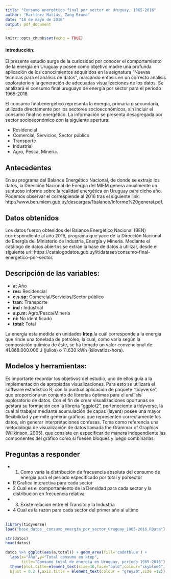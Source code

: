 ```yaml
---
title: "Consumo energético final por sector en Uruguay, 1965-2016"
author: "Martínez Matías, Zang Bruno"
date: "18 de mayo de 2018"
output: pdf_document
---
```


```r
knitr::opts_chunk$set(echo = TRUE)
```

#### Introducción:

El presente estudio surge de la curiosidad por conocer el comportamiento de la energía en Uruguay y posee como objetivo madre una profunda aplicación de los conocimientos adquiridos en la asignatura "Nuevas técnicas para el análisis de datos", marcando énfasis en un correcto análisis exploratorio y la generación de adecuadas visualizaciones de los datos.
Se analizará  el consumo final uruguayo de energía por sector para el período 1965-2016.


El consumo final energético representa la energía, primaria o secundaria, utilizada directamente por los sectores socioeconómicos, sin incluir el consumo final no energético. La información se presenta desagregada por sector socioeconómico con la siguiente apertura:

- Residencial
- Comercial, Servicios, Sector público
- Transporte
- Industrial
- Agro, Pesca, Minería.

## Antecedentes

En su programa del Balance Energético Nacional, de donde se extrajo los datos, la Dirección Nacional de Energía del MIEM genera anualmente un suntuoso informe sobre la realidad energética en Uruguay para dicho año. Podemos observar el correspiende al 2016 tras el siguiente link: http://www.ben.miem.gub.uy/descargas/1balance/Informe%20general.pdf.

## Datos obtenidos
Los datos fueron obtenidos del Balance Energético Nacional (BEN) correspondiente al año 2016, programa que yace de la Dirección Nacional de Energía del Ministerio de Industria, Energía y Minería. 
Mediante el catálogo de datos abiertos se extrae la base de datos a utilizar, desde el siguiente url: https://catalogodatos.gub.uy/it/dataset/consumo-final-energetico-por-sector.

## Descripción de las variables:

- **a:** Año 
- **res:** Residencial
- **c.s.sp:** Comercial/Servicios/Sector público
- **tran:** Transporte
- **ind :** Industrial
- **a.p.m:** Agro/Pesca/Minería
- **ni:** No identificado
- **total:** Total

La energía esta medida en unidades **ktep**,la cuál corresponde a la energía que rinde una tonelada de petróleo, la cual, como varía según la composición química de éste, se ha tomado un valor convencional de: 41.868.000.000 J (julios) o 11.630 kWh (kilovatios-hora). 

## Modelos y herramientas:

Es importarte recordar los objetivos del estudio, uno de ellos guía a la implementación de apropiadas visualizaciones. Para esto se utilizará el software estadístico R, con la puntual aplicación de paquete "tidyverse", que proporciona un conjunto de librerías óptimas para el análisis exploratorio de datos.
Con el fin de crear visualizaciónes oportunas se gestará su formación con la librería "ggplot2", perteneciente a tidyverse, la cual al trabajar mediante acumulación de capas (layers) posee una mayor flexibilidad y permite generar gráficos que representen correctamente los datos, sin generar interpretaciones confusas. Toma como referencia una metodología de visualización de datos llamada the Grammar of Graphics (Wilkinson, 2005), que consiste en especificar de manera independiente las componentes del gráfico como si fuesen bloques y luego combinarlas.

## Preguntas a responder

- 1. Como varía la distribución de frecuencia absoluta del consumo de energia para el periodo especificado por total y porsector 
- R Grafica interactiva para cada sector
- 2  Cual es el comportamiento de la Densidad para cada sector y la distribucion en frecuencia relativa
- 3. Existe relacion entre el Transito y la Industria
- 4 Cual es la razon para cada sector del primer año al ultimo

## 

```r
library(tidyverse)
load("base_datos__consumo_energía_por_sector_Uruguay_1965-2016.RData")

str(datos)
head(datos)

datos %>% ggplot(aes(a,total)) + geom_area(fill='cadetblue') +
  labs(x="Año",y="Total consumo en ktep",
       title="Consumo total de energía en Uruguay, período 1965-2016") +
  theme(plot.title=element_text(size=16,face="bold",colour="skyblue4",
  hjust = 0.2 ),axis.title = element_text(colour = "grey20",size =12))
```

